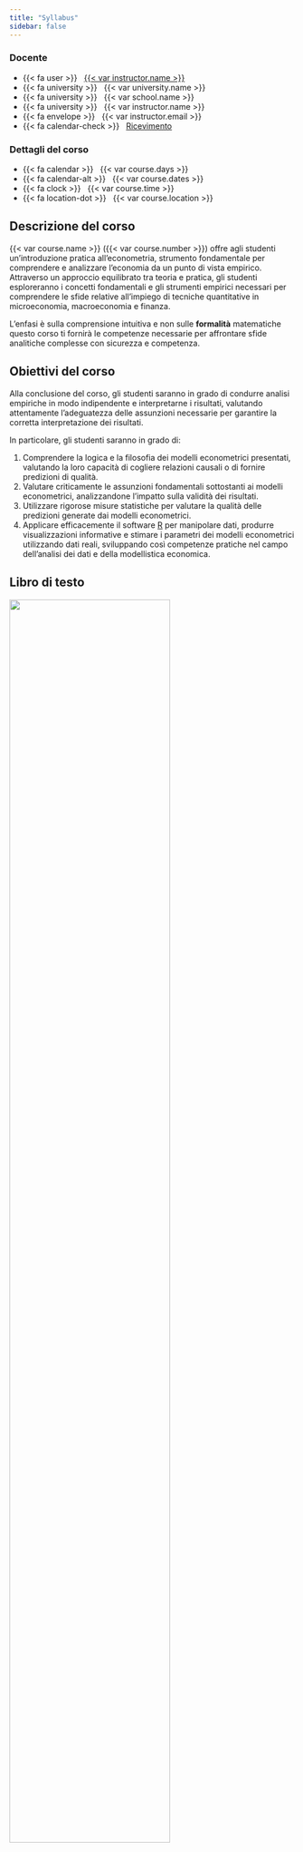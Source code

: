 ```yaml
---
title: "Syllabus"
sidebar: false
---
```


::: {.grid .course-details}

::: {.g-col-6}
### Docente

- {{< fa user >}} &nbsp; [{{< var instructor.name >}}]({{< var instructor.url >}})
- {{< fa university >}} &nbsp; {{< var university.name >}}
- {{< fa university >}} &nbsp; {{< var school.name >}}
- {{< fa university >}} &nbsp; {{< var instructor.name >}}
- {{< fa envelope >}} &nbsp; {{< var instructor.email >}}
- {{< fa calendar-check >}} &nbsp; [Ricevimento]({{< var instructor.appointment_url >}})
:::

::: {.g-col-6}
### Dettagli del corso

- {{< fa calendar >}} &nbsp; {{< var course.days >}}
- {{< fa calendar-alt >}} &nbsp; {{< var course.dates >}}
- {{< fa clock >}} &nbsp; {{< var course.time >}}
- {{< fa location-dot >}} &nbsp; {{< var course.location >}}

:::

:::

## Descrizione del corso

{{< var course.name >}} ({{< var course.number >}}) offre agli studenti un'introduzione pratica all'econometria, strumento fondamentale per comprendere e analizzare l’economia da un punto di vista empirico. Attraverso un approccio equilibrato tra teoria e pratica, gli studenti esploreranno i concetti fondamentali e gli strumenti empirici necessari per comprendere le sfide relative all’impiego di tecniche quantitative in microeconomia, macroeconomia e finanza. 

L'enfasi è sulla comprensione intuitiva e non sulle **formalità** matematiche  questo corso ti fornirà le competenze necessarie per affrontare sfide analitiche complesse con sicurezza e competenza.

## Obiettivi del corso

Alla conclusione del corso, gli studenti saranno in grado di condurre analisi empiriche in modo indipendente e interpretarne i risultati, valutando attentamente l'adeguatezza delle assunzioni necessarie per garantire la corretta interpretazione dei risultati.

In particolare, gli studenti saranno in grado di:

1. Comprendere la logica e la filosofia dei modelli econometrici presentati, valutando la loro capacità di cogliere relazioni causali o di fornire predizioni di qualità.
2. Valutare criticamente le assunzioni fondamentali sottostanti ai modelli econometrici, analizzandone l'impatto sulla validità dei risultati.
3. Utilizzare rigorose misure statistiche per valutare la qualità delle predizioni generate dai modelli econometrici.
4. Applicare efficacemente il software [R](http://r-project.org) per manipolare dati, produrre visualizzazioni informative e stimare i parametri dei modelli econometrici utilizzando dati reali, sviluppando così competenze pratiche nel campo dell'analisi dei dati e della modellistica economica.

## Libro di testo

::: {.grid .libro}

::: {.g-col-4}
![](sw.png){width=75%}
:::

::: {.g-col-8}
Il libro di testo utilizzato in questo corso è:


Stock, J. H. e Watson, M.W: *Introduzione all'econometria*, Pearson Italia, 2020. _ISBN: 8891906190_.

Durante il corso, gli studenti avranno accesso a slides didattiche che forniranno una guida dettagliata attraverso i concetti e gli argomenti trattati. Queste risorse supplementari saranno fondamentali per consolidare la comprensione dei materiali di studio e facilitare il processo di apprendimento.

:::
:::

## Software

::: {.grid .r}

::: {.g-col-4}
![](https://www.r-project.org/Rlogo.png)
:::


::: {.g-col-8}
Come già accennato, il corso prevede l'utilizzo di [R](http://r-project.org), uno dei linguaggi di programmazione statistico/econometrico più diffusi e potenti.

[R](http://r-project.org) ha una licenza open-source (GNU GPL), è compatibile con i maggiori sistemi operativi (GNU/Linux, macOS, Microsoft Windows).
:::

:::

## Orari di ricevimento

Gli orari di ricevimento sono:

| Giorno    | Orario      |
| --------- | ----------- |
| Lunedì    | 9:00-10:00 |
| Martedì   | 9:00-10:00 |

E' obbligatorio prenotare un appuntamento a [questo link](https://calendar.app.google/LhFH1fG8NzAzKsxs5).

## Modalità di valutazione

L'esame di Econometria comprende due fasi: una prova scritta e una prova orale, entrambe obbligatorie.

La prova scritta valuterà la capacità degli studenti di comprendere e interpretare le stime dei modelli econometrici introdotti durante il corso e di applicarli in contesti specifici.

La prova orale è volta ad accertare in maniera piu' articolata le conoscenza acquisite nel corso. 

L'ammissione alla prova orale è garantita agli studenti che abbiano superato con sufficienza la prova scritta. 
